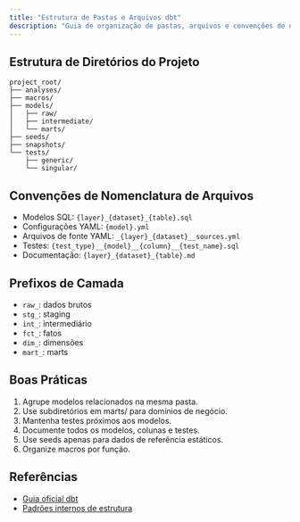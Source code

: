 ```yaml
---
title: "Estrutura de Pastas e Arquivos dbt"
description: "Guia de organização de pastas, arquivos e convenções de nomenclatura para projetos dbt no Data Lake."
---
```


## Estrutura de Diretórios do Projeto

```
project_root/
├── analyses/
├── macros/
├── models/
│   ├── raw/
│   ├── intermediate/
│   └── marts/
├── seeds/
├── snapshots/
└── tests/
    ├── generic/
    └── singular/
```

## Convenções de Nomenclatura de Arquivos

- Modelos SQL: `{layer}_{dataset}_{table}.sql`
- Configurações YAML: `{model}.yml`
- Arquivos de fonte YAML: `_{layer}_{dataset}__sources.yml`
- Testes: `{test_type}__{model}__{column}__{test_name}.sql`
- Documentação: `{layer}_{dataset}_{table}.md`

## Prefixos de Camada

- `raw_`: dados brutos
- `stg_`: staging
- `int_`: intermediário
- `fct_`: fatos
- `dim_`: dimensões
- `mart_`: marts

## Boas Práticas

1. Agrupe modelos relacionados na mesma pasta.
2. Use subdiretórios em marts/ para domínios de negócio.
3. Mantenha testes próximos aos modelos.
4. Documente todos os modelos, colunas e testes.
5. Use seeds apenas para dados de referência estáticos.
6. Organize macros por função.

## Referências

- [Guia oficial dbt](https://docs.getdbt.com/docs/build/projects)
- [Padrões internos de estrutura](../rules/dbt-folder-structure.mdc) 